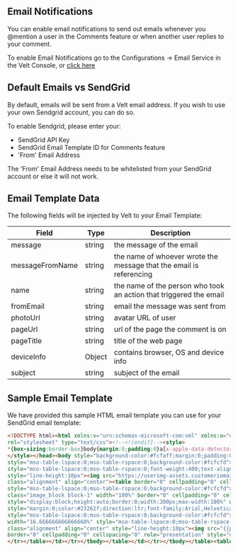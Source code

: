 ## Email Notifications

You can enable email notifications to send out emails whenever you @mention a user in the Comments feature or when another user replies to your comment.

To enable Email Notifications go to the Configurations -> Email Service in the Velt Console, or [click here](https://console.velt.dev/dashboard/config/email)

## Default Emails vs SendGrid 

By default, emails will be sent from a Velt email address. If you wish to use your own Sendgrid account, you can do so.

To enable Sendgrid, please enter your:
 - SendGrid API Key 
 - SendGrid Email Template ID for Comments feature
 - 'From' Email Address

<Warning> The 'From' Email Address needs to be whitelisted from your SendGrid account or else it will not work.</Warning>


## Email Template Data

The following fields will be injected by Velt to your Email Template:

| Field             | Type          | Description       |
| ----------------- | ------------- | ------------------|
| message           | string        | the message of the email |
| messageFromName   | string        | the name of whoever wrote the message that the email is referencing |      
| name              | string        | the name of the person who took an action that triggered the email |
| fromEmail         | string        | email the message was sent from |
| photoUrl          | string        | avatar URL of user |
| pageUrl           | string        | url of the page the comment is on  |
| pageTitle         | string        | title of the web page |
| deviceInfo        | Object        | contains browser, OS and device info |     
| subject           | string        | subject of the email  |
 


## Sample Email Template

We have provided this sample HTML email template you can use for your SendGrid email template:

```html
<!DOCTYPE html><html xmlns:v="urn:schemas-microsoft-com:vml" xmlns:o="urn:schemas-microsoft-com:office:office" lang="en"><head><title></title><meta http-equiv="Content-Type" content="text/html; charset=utf-8"><meta name="viewport" content="width=device-width,initial-scale=1"><!--[if mso]><xml><o:OfficeDocumentSettings><o:PixelsPerInch>96</o:PixelsPerInch><o:AllowPNG/></o:OfficeDocumentSettings></xml><![endif]--><!--[if !mso]><!--><link href="https://fonts.googleapis.com/css?family=Lato" 
rel="stylesheet" type="text/css"><!--<![endif]--><style>
*{box-sizing:border-box}body{margin:0;padding:0}a[x-apple-data-detectors]{color:inherit!important;text-decoration:inherit!important}#MessageViewBody a{color:inherit;text-decoration:none}p{line-height:inherit}.desktop_hide,.desktop_hide table{mso-hide:all;display:none;max-height:0;overflow:hidden}.image_block img+div{display:none} @media (max-width:620px){.row-6 .column-2 .block-1.button_block .alignment a,.row-6 .column-2 .block-1.button_block .alignment div,.row-8 .column-2 .block-1.button_block .alignment a,.row-8 .column-2 .block-1.button_block .alignment div,.row-9 .column-2 .block-1.button_block .alignment a,.row-9 .column-2 .block-1.button_block .alignment div{display:inline-block!important}.row-content{width:100%!important}.mobile_hide{display:none}.stack .column{width:100%;display:block}.mobile_hide{min-height:0;max-height:0;max-width:0;overflow:hidden;font-size:0}.desktop_hide,.desktop_hide table{display:table!important;max-height:none!important}.row-3 .column-2 .block-1.heading_block h2,.row-4 .column-2 .block-1.heading_block h3,.row-6 .column-1 .block-1.heading_block h1,.row-6 .column-2 .block-1.button_block .alignment,.row-7 .column-1 .block-1.heading_block h1,.row-7 .column-2 .block-1.heading_block h1,.row-8 .column-1 .block-1.heading_block h1,.row-8 .column-2 .block-1.button_block .alignment,.row-9 .column-1 .block-1.heading_block h1,.row-9 .column-2 .block-1.button_block .alignment{text-align:center!important}.row-3 .column-2 .block-1.heading_block td.pad{padding:10px 0 5px!important}.row-2 .column-1 .block-2.heading_block td.pad{padding:15px 20px 25px!important}.row-6 .column-1 .block-1.heading_block td.pad,.row-7 .column-1 .block-1.heading_block td.pad,.row-8 .column-1 .block-1.heading_block td.pad{padding:20px 0 10px 10px!important}.row-7 .column-2 .block-1.heading_block td.pad{padding:0 0 20px 10px!important}.row-5 .column-1 .block-1.button_block td.pad,.row-6 .column-2 .block-1.button_block td.pad,.row-8 .column-2 .block-1.button_block td.pad{padding:0 10px 10px!important}.row-5 .column-1 .block-1.button_block a span,.row-5 .column-1 .block-1.button_block div,.row-5 .column-1 .block-1.button_block div span{font-size:15px!important;line-height:1.5!important}.row-4 .column-2 .block-1.heading_block td.pad{padding:0 15px 15px!important}.row-9 .column-1 .block-1.heading_block td.pad{padding:20px 0 0 10px!important}.row-6 .column-2 .block-1.button_block a span,.row-6 .column-2 .block-1.button_block div,.row-6 .column-2 .block-1.button_block div span,.row-8 .column-2 .block-1.button_block a span,.row-8 .column-2 .block-1.button_block div,.row-8 .column-2 .block-1.button_block div span,.row-9 .column-2 .block-1.button_block a span,.row-9 .column-2 .block-1.button_block div,.row-9 .column-2 .block-1.button_block div span{line-height:2!important}.row-9 .column-2 .block-1.button_block td.pad{padding:0 10px 20px!important}.row-3 .column-1,.row-7 .column-1{padding:5px 15px 0!important}.row-4 .column-1{padding:0 15px 20px!important}.row-5 .column-1{padding:20px 15px 10px!important}.row-6 .column-1{padding:25px 15px 5px!important}.row-8 .column-1,.row-9 .column-1{padding:5px 15px!important}.row-10 .column-1{padding:25px 15px!important}.row-11 .column-1{padding:20px 0 5px!important}}
</style></head><body style="background-color:#fcfaff;margin:0;padding:0;-webkit-text-size-adjust:none;text-size-adjust:none"><table class="nl-container" width="100%" border="0" cellpadding="0" cellspacing="0" role="presentation" style="mso-table-lspace:0;mso-table-rspace:0;background-color:#fcfaff"><tbody><tr><td><table class="row row-1" align="center" width="100%" border="0" cellpadding="0" cellspacing="0" role="presentation" 
style="mso-table-lspace:0;mso-table-rspace:0;background-color:#fcfcfd"><tbody><tr><td><table class="row-content stack" align="center" border="0" cellpadding="0" cellspacing="0" role="presentation" style="mso-table-lspace:0;mso-table-rspace:0;background-color:#fff;color:#000;width:600px" width="600"><tbody><tr><td class="column column-1" width="100%" 
style="mso-table-lspace:0;mso-table-rspace:0;font-weight:400;text-align:left;padding-left:15px;padding-right:15px;vertical-align:top;border-top:0;border-right:0;border-bottom:0;border-left:0"><table class="image_block block-1" width="100%" border="0" cellpadding="0" cellspacing="0" role="presentation" style="mso-table-lspace:0;mso-table-rspace:0"><tr><td class="pad" style="padding-bottom:15px;padding-top:15px;width:100%;padding-right:0;padding-left:0"><div class="alignment" align="center" 
style="line-height:10px"><img src="https://userimg-assets.customeriomail.com/images/client-env-130244/1672229401114_bf6f38add70cda9d60a2bdb92a92eab6_jiouxj%25201_01GNCA7D03JX85CJMAZFP37R16.png" style="display:block;height:auto;border:0;width:171px;max-width:100%" width="171"></div></td></tr></table><table class="divider_block block-2" width="100%" border="0" cellpadding="0" cellspacing="0" role="presentation" style="mso-table-lspace:0;mso-table-rspace:0"><tr><td class="pad"><div 
class="alignment" align="center"><table border="0" cellpadding="0" cellspacing="0" role="presentation" width="100%" style="mso-table-lspace:0;mso-table-rspace:0"><tr><td class="divider_inner" style="font-size:1px;line-height:1px;border-top:1px solid #d9d9d9"><span>&#8202;</span></td></tr></table></div></td></tr></table></td></tr></tbody></table></td></tr></tbody></table><table class="row row-2" align="center" width="100%" border="0" cellpadding="0" cellspacing="0" role="presentation" 
style="mso-table-lspace:0;mso-table-rspace:0;background-color:#fcfcfd"><tbody><tr><td><table class="row-content stack" align="center" border="0" cellpadding="0" cellspacing="0" role="presentation" style="mso-table-lspace:0;mso-table-rspace:0;color:#000;width:600px" width="600"><tbody><tr><td class="column column-1" width="100%" style="mso-table-lspace:0;mso-table-rspace:0;font-weight:400;text-align:left;vertical-align:top;border-top:0;border-right:0;border-bottom:0;border-left:0"><table 
class="image_block block-1" width="100%" border="0" cellpadding="0" cellspacing="0" role="presentation" style="mso-table-lspace:0;mso-table-rspace:0"><tr><td class="pad" style="padding-bottom:24px;padding-top:24px;width:100%;padding-right:0;padding-left:0"><div class="alignment" align="center" style="line-height:10px"><img src="https://userimg-assets.customeriomail.com/images/client-env-130244/1681999609203_header-tagged_01GYFFTFVMRN5HKXDR99E5Z4VE.png" 
style="display:block;height:auto;border:0;width:300px;max-width:100%" width="300"></div></td></tr></table><table class="heading_block block-2" width="100%" border="0" cellpadding="0" cellspacing="0" role="presentation" style="mso-table-lspace:0;mso-table-rspace:0"><tr><td class="pad" style="padding-bottom:30px;padding-left:60px;padding-right:60px;padding-top:15px;text-align:center;width:100%"><h1 
style="margin:0;color:#23262f;direction:ltr;font-family:Arial,Helvetica Neue,Helvetica,sans-serif;font-size:28px;font-weight:700;letter-spacing:normal;line-height:120%;text-align:center;margin-top:0;margin-bottom:0"><span class="tinyMce-placeholder">{{name}} {{subject}}.</span></h1></td></tr></table></td></tr></tbody></table></td></tr></tbody></table><table class="row row-3" align="center" width="100%" border="0" cellpadding="0" cellspacing="0" role="presentation" 
style="mso-table-lspace:0;mso-table-rspace:0;background-color:#fcfcfd"><tbody><tr><td><table class="row-content stack" align="center" border="0" cellpadding="0" cellspacing="0" role="presentation" style="mso-table-lspace:0;mso-table-rspace:0;background-color:#fff;border-bottom:0 solid #e6e8ec;border-left:1px solid #e6e8ec;border-radius:20px 20px 0 0;border-right:1px solid #e6e8ec;border-top:1px solid #e6e8ec;color:#000;width:600px" width="600"><tbody><tr><td class="column column-1" 
width="16.666666666666668%" style="mso-table-lspace:0;mso-table-rspace:0;font-weight:400;text-align:left;padding-left:15px;padding-right:15px;padding-top:5px;vertical-align:top;border-top:0;border-right:0;border-bottom:0;border-left:0"><table class="image_block block-1" width="100%" border="0" cellpadding="0" cellspacing="0" role="presentation" style="mso-table-lspace:0;mso-table-rspace:0"><tr><td class="pad" style="padding-left:10px;padding-right:10px;padding-top:10px;width:100%"><div 
class="alignment" align="center" style="line-height:10px"><img src="{{photoUrl}}" style="display:block;height:auto;border:0;width:50px;max-width:100%" width="50"></div></td></tr></table></td><td class="column column-2" width="83.33333333333333%" style="mso-table-lspace:0;mso-table-rspace:0;font-weight:400;text-align:left;padding-bottom:5px;padding-top:5px;vertical-align:top;border-top:0;border-right:0;border-bottom:0;border-left:0"><table class="heading_block block-1" width="100%" 
border="0" cellpadding="0" cellspacing="0" role="presentation" style="mso-table-lspace:0;mso-table-rspace:0"><tr><td class="pad" style="padding-bottom:5px;padding-top:20px;text-align:center;width:100%"><h2 style="margin:0;color:#141416;direction:ltr;font-family:Arial,Helvetica Neue,Helvetica,sans-serif;font-size:20px;font-weight:700;letter-spacing:normal;line-height:120%;text-align:left;margin-top:0;margin-bottom:0"><span class="tinyMce-placeholder">{{messageFromName}}</span></h2></td>
</tr></table></td></tr></tbody></table></td></tr></tbody></table><table class="row row-4" align="center" width="100%" border="0" cellpadding="0" cellspacing="0" role="presentation" style="mso-table-lspace:0;mso-table-rspace:0;background-color:#fcfcfd"><tbody><tr><td><table class="row-content stack" align="center" borde...
```